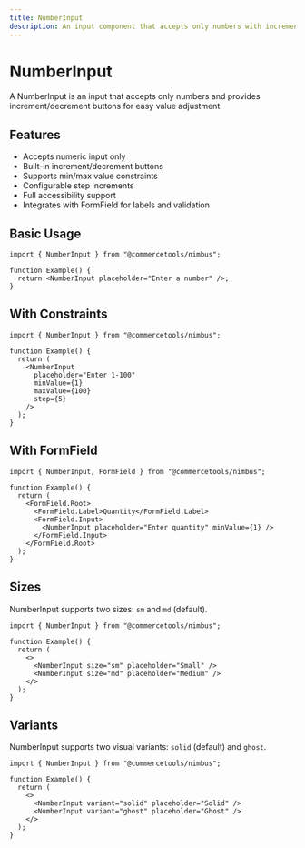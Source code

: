 ```yaml
---
title: NumberInput
description: An input component that accepts only numbers with increment/decrement buttons
---
```


# NumberInput

A NumberInput is an input that accepts only numbers and provides increment/decrement buttons for easy value adjustment.

## Features

- Accepts numeric input only
- Built-in increment/decrement buttons
- Supports min/max value constraints
- Configurable step increments
- Full accessibility support
- Integrates with FormField for labels and validation

## Basic Usage

```tsx
import { NumberInput } from "@commercetools/nimbus";

function Example() {
  return <NumberInput placeholder="Enter a number" />;
}
```

## With Constraints

```tsx
import { NumberInput } from "@commercetools/nimbus";

function Example() {
  return (
    <NumberInput
      placeholder="Enter 1-100"
      minValue={1}
      maxValue={100}
      step={5}
    />
  );
}
```

## With FormField

```tsx
import { NumberInput, FormField } from "@commercetools/nimbus";

function Example() {
  return (
    <FormField.Root>
      <FormField.Label>Quantity</FormField.Label>
      <FormField.Input>
        <NumberInput placeholder="Enter quantity" minValue={1} />
      </FormField.Input>
    </FormField.Root>
  );
}
```

## Sizes

NumberInput supports two sizes: `sm` and `md` (default).

```tsx
import { NumberInput } from "@commercetools/nimbus";

function Example() {
  return (
    <>
      <NumberInput size="sm" placeholder="Small" />
      <NumberInput size="md" placeholder="Medium" />
    </>
  );
}
```

## Variants

NumberInput supports two visual variants: `solid` (default) and `ghost`.

```tsx
import { NumberInput } from "@commercetools/nimbus";

function Example() {
  return (
    <>
      <NumberInput variant="solid" placeholder="Solid" />
      <NumberInput variant="ghost" placeholder="Ghost" />
    </>
  );
}
```